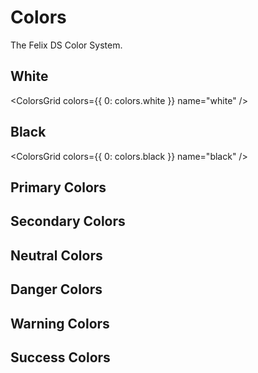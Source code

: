
<Meta title="Tokens/Colors" />

# Colors

The Felix DS Color System.

## White

<ColorsGrid colors={{ 0: colors.white }} name="white" />

## Black

<ColorsGrid colors={{ 0: colors.black }} name="black" />

## Primary Colors

<ColorsGrid colors={colors.primary} name="primary" />

## Secondary Colors

<ColorsGrid colors={colors.secondary} name="secondary" />

## Neutral Colors

<ColorsGrid colors={colors.neutral} name="neutral" />

## Danger Colors

<ColorsGrid colors={colors.danger} name="danger" />

## Warning Colors

<ColorsGrid colors={colors.warning} name="warning" />

## Success Colors

<ColorsGrid colors={colors.success} name="success" />
